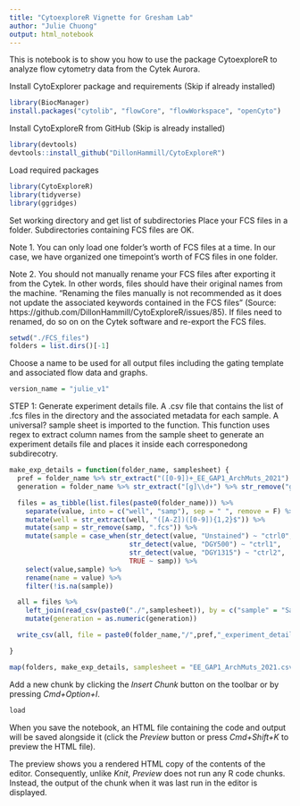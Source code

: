 ```yaml
---
title: "CytoexploreR Vignette for Gresham Lab"
author: "Julie Chuong"
output: html_notebook
---
```


This is notebook is to show you how to use the package CytoexploreR to analyze flow cytometry data from the Cytek Aurora. 

Install CytoExplorer package and requirements (Skip if already installed)
```r
library(BiocManager)
install.packages("cytolib", "flowCore", "flowWorkspace", "openCyto")
```

Install CytoExploreR from GitHub (Skip is already installed)
```r
library(devtools)
devtools::install_github("DillonHammill/CytoExploreR")
```

Load required packages
```r
library(CytoExploreR)
library(tidyverse)
library(ggridges)
```

Set working directory and get list of subdirectories
Place your FCS files in a folder. Subdirectories containing FCS files are OK. 

Note 1. You can only load one folder's worth of FCS files at a time. In our case, we have organized one timepoint's worth of FCS files in one folder. 

Note 2. You should not manually rename your FCS files after exporting it from the Cytek. In other words, files should have their original names  from the machine. "Renaming the files manually is not recommended as it does not update the associated keywords contained in the FCS files" (Source: https://github.com/DillonHammill/CytoExploreR/issues/85). If files need to renamed, do so on on the Cytek software and re-export the FCS files.  
```r
setwd("./FCS_files")
folders = list.dirs()[-1]
```

Choose a name to be used for all output files including the gating template and associated flow data and graphs.
```r
version_name = "julie_v1"
```

STEP 1: Generate experiment details file.
A .csv file that contains the list of .fcs files in the directory and the associated metadata for each sample.
A universal? sample sheet is imported to the function. 
This function uses regex to extract column names from the sample sheet
to generate an experiment details file and places it inside each corresponedong subdirecotry. 
```r
make_exp_details = function(folder_name, samplesheet) {
  pref = folder_name %>% str_extract("([0-9])+_EE_GAP1_ArchMuts_2021")
  generation = folder_name %>% str_extract("[g]\\d+") %>% str_remove("g")

  files = as_tibble(list.files(paste0(folder_name))) %>%
    separate(value, into = c("well", "samp"), sep = " ", remove = F) %>%
    mutate(well = str_extract(well, "([A-Z])([0-9]){1,2}$")) %>%
    mutate(samp = str_remove(samp, ".fcs")) %>%
    mutate(sample = case_when(str_detect(value, "Unstained") ~ "ctrl0",
                              str_detect(value, "DGY500") ~ "ctrl1",
                              str_detect(value, "DGY1315") ~ "ctrl2",
                              TRUE ~ samp)) %>%
    select(value,sample) %>%
    rename(name = value) %>%
    filter(!is.na(sample))

  all = files %>%
    left_join(read_csv(paste0("./",samplesheet)), by = c("sample" = "Sample name")) %>%
    mutate(generation = as.numeric(generation))

  write_csv(all, file = paste0(folder_name,"/",pref,"_experiment_details.csv"))

}

map(folders, make_exp_details, samplesheet = "EE_GAP1_ArchMuts_2021.csv") #needs to be run once
```

Add a new chunk by clicking the *Insert Chunk* button on the toolbar or by pressing *Cmd+Option+I*.
```r
load
```


When you save the notebook, an HTML file containing the code and output will be saved alongside it (click the *Preview* button or press *Cmd+Shift+K* to preview the HTML file). 

The preview shows you a rendered HTML copy of the contents of the editor. Consequently, unlike *Knit*, *Preview* does not run any R code chunks. Instead, the output of the chunk when it was last run in the editor is displayed.

